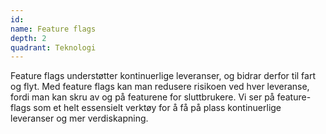 ```yaml
---
id:
name: Feature flags
depth: 2
quadrant: Teknologi
---
```


Feature flags understøtter kontinuerlige leveranser, og bidrar derfor til fart og flyt.
Med feature flags kan man redusere risikoen ved hver leveranse, fordi man kan skru av og på featurene for sluttbrukere.
Vi ser på feature-flags som et helt essensielt verktøy for å få på plass kontinuerlige leveranser og mer verdiskapning.
